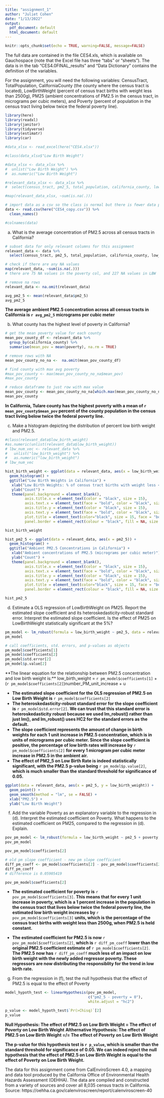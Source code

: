 ```yaml
---
title: "assignment_1"
author: "Juliet Cohen"
date: "1/13/2022"
output:
  pdf_document: default
  html_document: default
---
```


```r
knitr::opts_chunk$set(echo = TRUE, warning=FALSE, message=FALSE)
```

The full data are contained in the file CES4.xls, which is available on Gauchospace (note that the Excel file has three “tabs” or “sheets”). The data is in the tab “CES4.0FINAL_results” and “Data Dictionary” contains the definition of the variables.

For the assignment, you will need the following variables: CensusTract, TotalPopulation, CaliforniaCounty (the county where the census tract is located), LowBirthWeight (percent of census tract births with weight less than 2500g), PM25 (ambient concentrations of PM2.5 in the census tract, in micrograms per cubic meters), and Poverty (percent of population in the census tract living below twice the federal poverty line).

```r
library(here)
library(readxl)
library(janitor)
library(tidyverse)
library(estimatr)
library(car)
```

```r
#data_xlsx <- read_excel(here("CES4.xlsx"))

#class(data_xlsx$"Low Birth Weight")

#data_xlsx <- data_xlsx %>% 
#  unlist("Low Birth Weight") %>% 
#  as.numeric("Low Birth Weight")

#relevant_data_xlsx <- data_xlsx %>% 
#  select(census_tract, pm2_5, total_population, california_county, low_birth_weight, poverty)

#map(relevant_data_xlsx, ~sum(is.na(.)))

# import data as a csv so the class is normal but there is fewer data points
data <- read.csv(here("CES4_copy.csv")) %>% 
  clean_names()

#colnames(data)
```

(a) What is the average concentration of PM2.5 across all census tracts in California?

```r
# subset data for only relevant columns for this assignment
relevant_data <- data %>% 
  select(census_tract, pm2_5, total_population, california_county, low_birth_weight, poverty)

# check if there are any NA values
map(relevant_data, ~sum(is.na(.)))
# there are 75 NA values in the poverty col, and 227 NA values in LBW

# remove na rows
relevant_data <- na.omit(relevant_data)

avg_pm2_5 <- mean(relevant_data$pm2_5)
avg_pm2_5
```

**The average ambient PM2.5 concentration across all census tracts in California is `r avg_pm2_5` micrograms per cubic meter**

(b) What county has the highest level of poverty in California?

```r
# get the mean poverty value for each county
mean_pov_county_df <- relevant_data %>%
  group_by(california_county) %>% 
  summarise(mean_pov = mean(poverty), na.rm = TRUE)

# remove rows with NA
mean_pov_county_no_na <-  na.omit(mean_pov_county_df)

# find county with max avg poverty
#max_pov_county <- max(mean_pov_county_no_na$mean_pov)
#max_pov_county

# reduce dataframe to just row with max value
mean_pov_county <- mean_pov_county_no_na[which.max(mean_pov_county_no_na$mean_pov),]
mean_pov_county
```
**In California, Tulare county has the highest poverty with a mean of `r mean_pov_county$mean_pov` percent of the county population in the census tract living below twice the federal poverty line.**

(c) Make a histogram depicting the distribution of percent low birth weight and PM2.5.

```r
#class(relevant_data$low_birth_weight)
#as.numeric(unlist(relevant_data$low_birth_weight))
# lbw_num_vec <- relevant_data %>% 
#   unlist("low_birth_weight") %>% 
#   as.numeric("low_birth_weight")
# lbw_num_vec
```

```r
hist_birth_weight <- ggplot(data = relevant_data, aes(x = low_birth_weight)) +
  geom_histogram() +
  ggtitle("Low Birth Weights in California") +
   xlab("Low Birth Weights: % of census tract births with weight less < 2500g") + 
   ylab("Count") +
   theme(panel.background = element_blank(),
         axis.title.x = element_text(color = "black", size = 15),
         axis.text.x = element_text(face = "bold", color = "black", size = 15),
         axis.title.y = element_text(color = "black", size = 15),
         axis.text.y = element_text(face = "bold", color = "black", size = 12),
         plot.title = element_text(color="black", size = 15, face = "bold"),
         panel.border = element_rect(colour = "black", fill = NA, size = 2))

hist_birth_weight

hist_pm2_5 <- ggplot(data = relevant_data, aes(x = pm2_5)) +
  geom_histogram() +
  ggtitle("Ambient PM2.5 Concentrations in California") +
   xlab("Ambient concentrations of PM2.5 (micrograms per cubic meter)") + 
   ylab("Count") +
   theme(panel.background = element_blank(),
         axis.title.x = element_text(color = "black", size = 15),
         axis.text.x = element_text(face = "bold", color = "black", size = 15),
         axis.title.y = element_text(color = "black", size = 15),
         axis.text.y = element_text(face = "bold", color = "black", size = 12),
         plot.title = element_text(color="black", size = 15, face = "bold"),
         panel.border = element_rect(colour = "black", fill = NA, size = 2))

hist_pm2_5
```

(d) Estimate a OLS regression of LowBirthWeight on PM25. Report the estimated slope coefficient and its heteroskedasticity-robust standard error. Interpret the estimated slope coefficient. Is the effect of PM25 on LowBirthWeight statistically significant at the 5%?

```r
pm_model <- lm_robust(formula = low_birth_weight ~ pm2_5, data = relevant_data)
pm_model
```

```r
# call coefficients, std. errors, and p-values as objects
pm_model$coefficients[1]
pm_model$coefficients[2]
pm_model$std.error[2]
pm_model$p.value[2]
```

**The linear equation for the relationship between PM2.5 concentration and low birth weight is:\**
low_birth_weight = `r pm_model$coefficients[1]` + (`r pm_model$coefficients[2]`)number_PM_unit_increase + u

- **The estimated slope coefficient for the OLS regression of PM2.5 on Low Birth Weight is** `r pm_model$coefficients[2]`
- **The heteroskedasticity-robust standard error for the slope coefficient is** `r pm_model$std.error[2]`. **We can trust that this standard error is heteroskedasticity robust because we used lm_robust() rather than just lm(), and lm_robust() uses HC2 for the standard errors as the default.**\
- **The slope coefficient represents the amount of change in birth weights for each 1 unit increase in PM2.5 concentration, which is in units of micrograms per cubic meter. Since the slope coefficient is positive, the percentage of low birth rates will increase by** `r pm_model$coefficients[2]` **for every 1 microgram per cubic meter increase in PM2.5 in the ambient air.**\
- **The effect of PM2_5 on Low Birth Rate is indeed statistically significant, with the PM2.5 p-value being** `r pm_model$p.value[2]`, **which is much smaller than the standard threshold for significance of 0.05.**

```r
ggplot(data = relevant_data, aes(x = pm2_5, y = low_birth_weight)) +
  geom_point() +
  geom_smooth(method = "lm", se = FALSE) +
  xlab("PM2.5") +
  ylab("Low Birth Weight")
```

(f) Add the variable Poverty as an explanatory variable to the regression in (d). Interpret the estimated coefficient on Poverty. What happens to the estimated coefficient on PM25, compared to the regression in (d). Explain.

```r
pov_pm_model <- lm_robust(formula = low_birth_weight ~ pm2_5 + poverty, data = relevant_data)
pov_pm_model

pov_pm_model$coefficients[2]

# old pm slope coefficient - new pm slope coefficient
diff_pm_coeff <- pm_model$coefficients[2] - pov_pm_model$coefficients[2]
diff_pm_coeff
# difference is 0.05905419 
```
```r
pov_pm_model$coefficients[2]
```

- **The estimated coefficient for poverty is** `r pov_pm_model$coefficients[3]`. **This means that for every 1 unit increase in poverty, which is a 1 percent increase in the population in the census tract that lives below twice the federal poverty line, the estimated low birth weight increases by** `r pov_pm_model$coefficients[3]` **units, which is the percentage of the census tract births with weight less than 2500g, when PM2.5 is held constant.**

- **The estimated coefficient for PM2.5 is now** `r pov_pm_model$coefficients[2]`, **which is** `r diff_pm_coeff` **lower than the original PM2.5 coefficient estimate of** `r pm_model$coefficients[2]`. **The PM2.5 now has** `r diff_pm_coeff` **much less of an impact on low birth weight with the newly added regressor poverty. These regressors are now distributing the responsiblity for the trend in low birth rate.**

(g) From the regression in (f), test the null hypothesis that the effect of PM2.5 is equal to the effect of Poverty

```r
model_hypoth_test <- linearHypothesis(pov_pm_model, 
                                      c("pm2_5 - poverty = 0"), 
                                      white.adjust = "hc2")

p_value <- model_hypoth_test$`Pr(>Chisq)`[2]
p_value
```

**Null Hypothesis: The effect of PM2.5 on Low Birth Weight = The effect of Poverty on Low Birth Weight**
**Althernative Hypothesis: The effect of PM2.5 on Low Birth Weight =/= The effect of Poverty on Low Birth Weight**

**The p-value for this hypothesis test is `r p_value`, which is smaller than the standard threshold for significance of 0.05. We can indeed reject the null hypothesis that the effect of PM2.5 on Low Birth Weight is equal to the effect of Poverty on Low Birth Weight.**























The data for this assignment come from CalEnviroScreen 4.0, a mapping and data tool produced by the California Office of Environmental Health Hazards Assessment (OEHHA). The data are compiled and constructed from a variety of sources and cover all 8,035 census tracts in California. Source: https://oehha.ca.gov/calenviroscreen/report/calenviroscreen-40